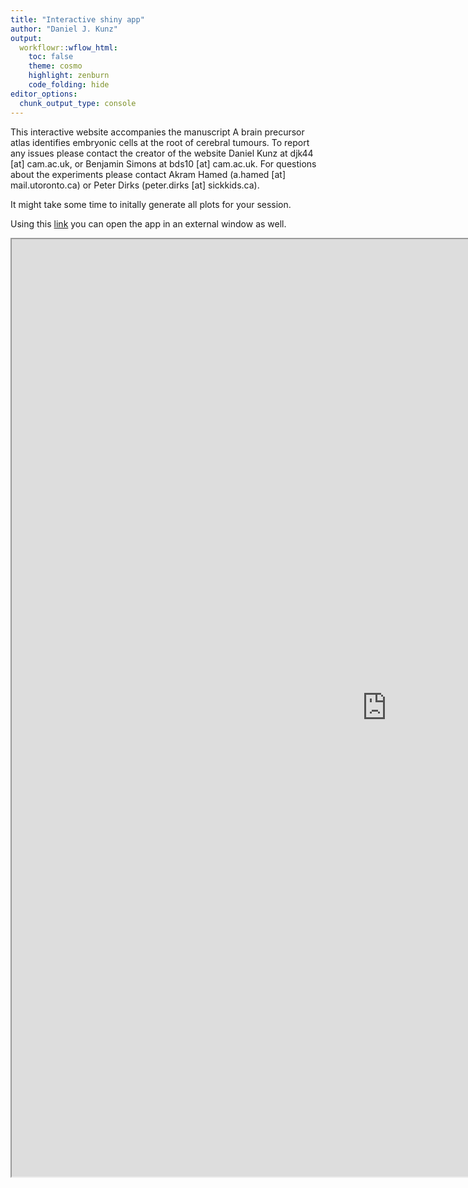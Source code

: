 ```yaml
---
title: "Interactive shiny app"
author: "Daniel J. Kunz"
output:
  workflowr::wflow_html:
    toc: false
    theme: cosmo
    highlight: zenburn
    code_folding: hide
editor_options:
  chunk_output_type: console
---
```



This interactive website accompanies the manuscript A brain precursor atlas identifies embryonic cells at the root of cerebral tumours. To report any issues please contact the creator of the website Daniel Kunz at djk44 [at] cam.ac.uk, or Benjamin Simons at bds10 [at] cam.ac.uk. For questions about the experiments please contact Akram Hamed (a.hamed [at] mail.utoronto.ca) or Peter Dirks (peter.dirks [at] sickkids.ca).

It might take some time to initally generate all plots for your session.

Using this [link](https://shiny-server.gurdon.cam.ac.uk/djk44/brain-development_app/) you can open the app in an external window as well.

<!-- <iframe src ="http://shiny-server.gurdon.cam.ac.uk/djk44/brain-development_app/" height=1500px width=1000px style="position:absolute; top: 300px; left: 50px;" /> -->
<iframe src ="https://shiny-server.gurdon.cam.ac.uk/djk44/brain-development_app/" height=1500px width=1200px />

